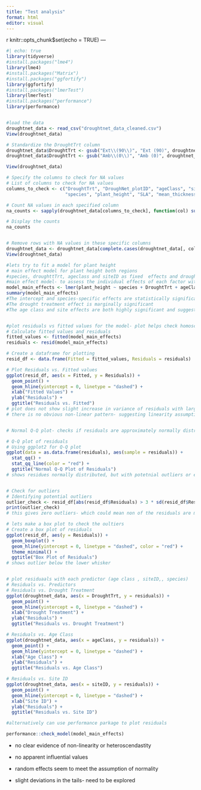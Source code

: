 ```yaml
---
title: "Test analysis"
format: html
editor: visual
---
```

{r setup, include=FALSE}
knitr::opts_chunk$set(echo = TRUE)
---

```r
#| echo: true
library(tidyverse)
#install.packages("lme4")
library(lme4)
#install.packages("Matrix")
#install.packages("ggfortify")
library(ggfortify)
#install.packages("lmerTest")
library(lmerTest)
#install.packages("performance")
library(performance)


#load the data
droughtnet_data <- read_csv("droughtnet_data_cleaned.csv")
View(droughtnet_data)
```

```r
# Standardize the DroughtTrt column
droughtnet_data$DroughtTrt <- gsub("Ext\\(90\\)", "Ext (90)", droughtnet_data$DroughtTrt)
droughtnet_data$DroughtTrt <- gsub("Amb\\(0\\)", "Amb (0)", droughtnet_data$DroughtTrt)

View(droughtnet_data)

# Specify the columns to check for NA values
# List of columns to check for NA values
columns_to_check <- c("DroughtTrt", "DroughNet_plotID", "ageClass", "siteID", 
                      "species", "plant_height", "SLA", "mean_thickness")

# Count NA values in each specified column
na_counts <- sapply(droughtnet_data[columns_to_check], function(col) sum(is.na(col)))

# Display the counts
na_counts


# Remove rows with NA values in these specific columns
droughtnet_data <- droughtnet_data[complete.cases(droughtnet_data[, columns_to_check]), ]
View(droughtnet_data)

```

```r
#lets try to fit a model for plant height
# main effect model for plant height both regions
#species, droughttTrt, ageclass and siteID as fixed  effects and droughtnet_plotID as the random effect
#main effect model- to assess the individual effects of each factor without considering interactions
model_main_effects <- lmer(plant_height ~ species + DroughtTrt + ageClass + siteID + (1|DroughNet_plotID), data = droughtnet_data)
summary(model_main_effects)
#The intercept and species-specific effects are statistically significant 
#The drought treatment effect is marginally significant
#The age class and site effects are both highly significant and suggest important differences in the dependent variable across the categories.


#plot residuals vs fitted values for the model- plot helps check homoscedasticity and non-linearity
# Calculate fitted values and residuals
fitted_values <- fitted(model_main_effects)
residuals <- resid(model_main_effects)

# Create a dataframe for plotting
resid_df <- data.frame(Fitted = fitted_values, Residuals = residuals)

# Plot Residuals vs. Fitted values
ggplot(resid_df, aes(x = Fitted, y = Residuals)) +
  geom_point() +
  geom_hline(yintercept = 0, linetype = "dashed") +
  xlab("Fitted Values") +
  ylab("Residuals") +
  ggtitle("Residuals vs. Fitted")
# plot does not show slight increase in variance of residuals with larger fitted values to the right- need to check homoscedasticity with a statistical test
# there is no obvious non-linear pattern- suggesting linearity assumption being met


# Normal Q-Q plot- checks if residuals are approximately normally distributed

# Q-Q plot of residuals
# Using ggplot2 for Q-Q plot
ggplot(data = as.data.frame(residuals), aes(sample = residuals)) +
  stat_qq() +
  stat_qq_line(color = "red") +
  ggtitle("Normal Q-Q Plot of Residuals")
# shows residues normally distributed, but with potetnial outliers or extreme values


# Check for outliers
# Identifying potential outliers
outlier_check <- resid_df[abs(resid_df$Residuals) > 3 * sd(resid_df$Residuals), ]
print(outlier_check)
# this gives zero outliers- which could mean non of the residuals are more then 3 sd away from the mean- hence no extreme outliers/ distribution of the residuals fall within the range

# lets make a box plot to check the oultiers 
# Create a box plot of residuals
ggplot(resid_df, aes(y = Residuals)) +
  geom_boxplot() +
  geom_hline(yintercept = 0, linetype = "dashed", color = "red") +
  theme_minimal() +
  ggtitle("Box Plot of Residuals")
# shows outlier below the lower whisker


# plot residuaals with each predictor (age class , siteID,, species)
# Residuals vs. Predictors 
# Residuals vs. Drought Treatment
ggplot(droughtnet_data, aes(x = DroughtTrt, y = residuals)) +
  geom_point() +
  geom_hline(yintercept = 0, linetype = "dashed") +
  xlab("Drought Treatment") +
  ylab("Residuals") +
  ggtitle("Residuals vs. Drought Treatment")

# Residuals vs. Age Class
ggplot(droughtnet_data, aes(x = ageClass, y = residuals)) +
  geom_point() +
  geom_hline(yintercept = 0, linetype = "dashed") +
  xlab("Age Class") +
  ylab("Residuals") +
  ggtitle("Residuals vs. Age Class")

# Residuals vs. Site ID
ggplot(droughtnet_data, aes(x = siteID, y = residuals)) +
  geom_point() +
  geom_hline(yintercept = 0, linetype = "dashed") +
  xlab("Site ID") +
  ylab("Residuals") +
  ggtitle("Residuals vs. Site ID")
```

```r
#alternatively can use performance parkage to plot residuals

performance::check_model(model_main_effects)


```

-   no clear evidence of non-linearity or heteroscendastity

-   no apparent influential values

-   random effects seem to meet the assumption of normality

-   slight deviations in the tails- need to be explored
